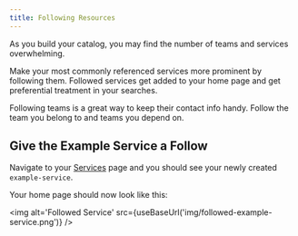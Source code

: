 ```yaml
---
title: Following Resources
---
```



As you build your catalog, you may find the number of teams and services overwhelming.

Make your most commonly referenced services more prominent by following them. Followed services get added to your home page
and get preferential treatment in your searches.

Following teams is a great way to keep their contact info handy. Follow the team you belong to and teams you depend on.

## Give the Example Service a Follow

Navigate to your [Services](https://app.effx.com/services/) page and you should see your newly created `example-service`.

Your home page should now look like this:

<img
  alt='Followed Service'
  src={useBaseUrl('img/followed-example-service.png')}
/>
